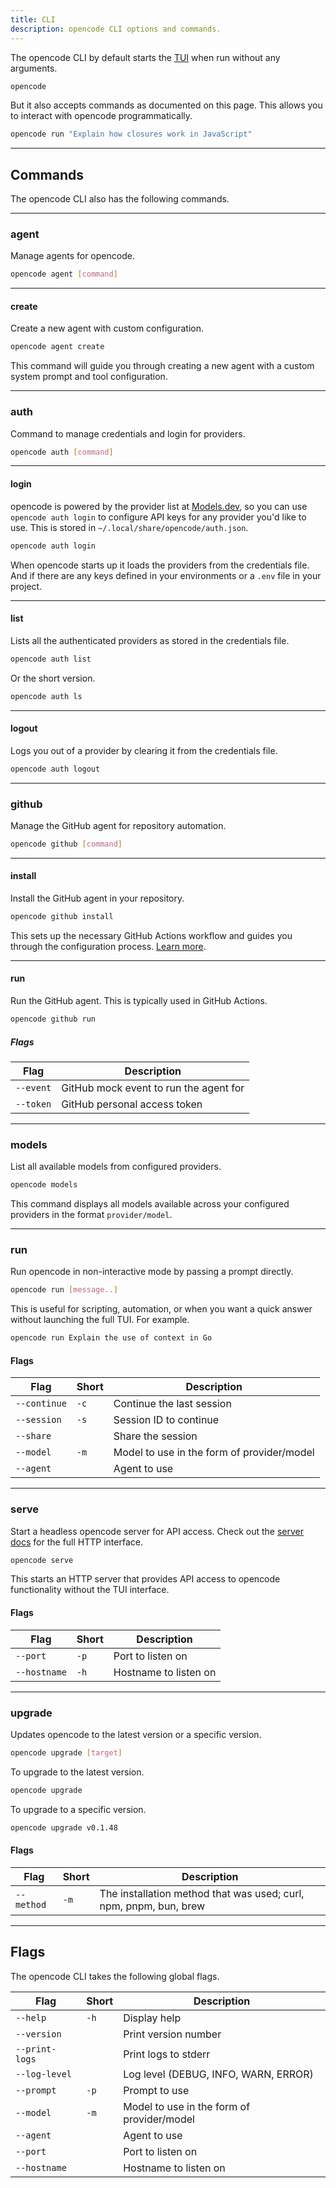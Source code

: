 ```yaml
---
title: CLI
description: opencode CLI options and commands.
---
```



The opencode CLI by default starts the [TUI](/docs/tui) when run without any arguments.

```bash
opencode
```

But it also accepts commands as documented on this page. This allows you to interact with opencode programmatically.

```bash
opencode run "Explain how closures work in JavaScript"
```

---

## Commands

The opencode CLI also has the following commands.

---

### agent

Manage agents for opencode.

```bash
opencode agent [command]
```

---

#### create

Create a new agent with custom configuration.

```bash
opencode agent create
```

This command will guide you through creating a new agent with a custom system prompt and tool configuration.

---

### auth

Command to manage credentials and login for providers.

```bash
opencode auth [command]
```

---

#### login

opencode is powered by the provider list at [Models.dev](https://models.dev), so you can use `opencode auth login` to configure API keys for any provider you'd like to use. This is stored in `~/.local/share/opencode/auth.json`.

```bash
opencode auth login
```

When opencode starts up it loads the providers from the credentials file. And if there are any keys defined in your environments or a `.env` file in your project.

---

#### list

Lists all the authenticated providers as stored in the credentials file.

```bash
opencode auth list
```

Or the short version.

```bash
opencode auth ls
```

---

#### logout

Logs you out of a provider by clearing it from the credentials file.

```bash
opencode auth logout
```

---

### github

Manage the GitHub agent for repository automation.

```bash
opencode github [command]
```

---

#### install

Install the GitHub agent in your repository.

```bash
opencode github install
```

This sets up the necessary GitHub Actions workflow and guides you through the configuration process. [Learn more](/docs/github).

---

#### run

Run the GitHub agent. This is typically used in GitHub Actions.

```bash
opencode github run
```

##### Flags

| Flag      | Description                            |
| --------- | -------------------------------------- |
| `--event` | GitHub mock event to run the agent for |
| `--token` | GitHub personal access token           |

---

### models

List all available models from configured providers.

```bash
opencode models
```

This command displays all models available across your configured providers in the format `provider/model`.

---

### run

Run opencode in non-interactive mode by passing a prompt directly.

```bash
opencode run [message..]
```

This is useful for scripting, automation, or when you want a quick answer without launching the full TUI. For example.

```bash "opencode run"
opencode run Explain the use of context in Go
```

#### Flags

| Flag         | Short | Description                                |
| ------------ | ----- | ------------------------------------------ |
| `--continue` | `-c`  | Continue the last session                  |
| `--session`  | `-s`  | Session ID to continue                     |
| `--share`    |       | Share the session                          |
| `--model`    | `-m`  | Model to use in the form of provider/model |
| `--agent`    |       | Agent to use                               |

---

### serve

Start a headless opencode server for API access. Check out the [server docs](/docs/server) for the full HTTP interface.

```bash
opencode serve
```

This starts an HTTP server that provides API access to opencode functionality without the TUI interface.

#### Flags

| Flag         | Short | Description           |
| ------------ | ----- | --------------------- |
| `--port`     | `-p`  | Port to listen on     |
| `--hostname` | `-h`  | Hostname to listen on |

---

### upgrade

Updates opencode to the latest version or a specific version.

```bash
opencode upgrade [target]
```

To upgrade to the latest version.

```bash
opencode upgrade
```

To upgrade to a specific version.

```bash
opencode upgrade v0.1.48
```

#### Flags

| Flag       | Short | Description                                                       |
| ---------- | ----- | ----------------------------------------------------------------- |
| `--method` | `-m`  | The installation method that was used; curl, npm, pnpm, bun, brew |

---

## Flags

The opencode CLI takes the following global flags.

| Flag           | Short | Description                                |
| -------------- | ----- | ------------------------------------------ |
| `--help`       | `-h`  | Display help                               |
| `--version`    |       | Print version number                       |
| `--print-logs` |       | Print logs to stderr                       |
| `--log-level`  |       | Log level (DEBUG, INFO, WARN, ERROR)       |
| `--prompt`     | `-p`  | Prompt to use                              |
| `--model`      | `-m`  | Model to use in the form of provider/model |
| `--agent`      |       | Agent to use                               |
| `--port`       |       | Port to listen on                          |
| `--hostname`   |       | Hostname to listen on                      |
